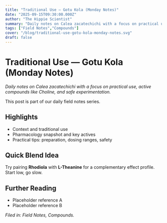 ```yaml
---
title: "Traditional Use — Gotu Kola (Monday Notes)"
date: "2025-09-15T09:30:00.000Z"
author: "The Hippie Scientist"
summary: "Daily notes on Calea zacatechichi with a focus on practical use, active compounds like Choline, and safe experimentation."
tags: ["Field Notes","Compounds"]
cover: "/blog/traditional-use-gotu-kola-monday-notes.svg"
draft: false
---
```



# Traditional Use — Gotu Kola (Monday Notes)

_Daily notes on Calea zacatechichi with a focus on practical use, active compounds like Choline, and safe experimentation._

<Callout emoji="🌿">This post is part of our daily field notes series.</Callout>

## Highlights

- Context and traditional use
- Pharmacology snapshot and key actives
- Practical tips: preparation, dosing ranges, safety

## Quick Blend Idea

Try pairing **Rhodiola** with **L-Theanine** for a complementary effect profile. Start low, go slow.

## Further Reading

- Placeholder reference A
- Placeholder reference B

*Filed in: Field Notes, Compounds.*
